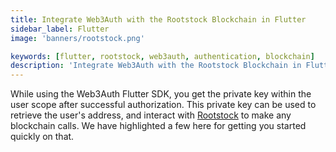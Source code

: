 ```yaml
---
title: Integrate Web3Auth with the Rootstock Blockchain in Flutter
sidebar_label: Flutter
image: 'banners/rootstock.png'

keywords: [flutter, rootstock, web3auth, authentication, blockchain]
description: 'Integrate Web3Auth with the Rootstock Blockchain in Flutter | Embedded Wallets'
---
```



<SEO
  title="Integrate Web3Auth with the Rootstock Blockchain in Flutter"
  description="Integrate Web3Auth with the Rootstock Blockchain in Flutter | Embedded Wallets"
  image="https://web3auth.io/docs/banners/rootstock.png"
  slug="/embedded-wallets/connect-blockchain/evm/rootstock/flutter"
/>

While using the Web3Auth Flutter SDK, you get the private key within the user scope after successful authorization. This private key can be used to retrieve the user's address, and interact with [Rootstock](https://rootstock.io/) to make any blockchain calls. We have highlighted a few here for getting you started quickly on that.

<EVMInteraction />
